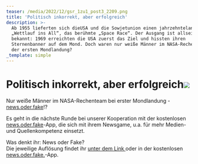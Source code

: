 ```yaml
---
teaser: /media/2022/12/gsr_1zu1_post3_2209.png
title: 'Politisch inkorrekt, aber erfolgreich'
description: >-
  Ab 1955 lieferten sich dieUSA und die Sowjetunion einen jahrzehntelangen
  „Wettlauf ins All“, das berühmte „Space Race“. Der Ausgang ist allseits
  bekannt: 1969 erreichten die USA zuerst das Ziel und hissten ihren
  Sternenbanner auf dem Mond. Doch waren nur weiße Männer im NASA-Rechenteam bei
  der ersten Mondlandung?
_template: simple
---
```


# Politisch inkorrekt, aber erfolgreich![](/media/2022/12/gsr_1zu1_post3_2209.png)

Nur weiße Männer im NASA-Rechenteam bei erster Mondlandung - [news.oder.fake](https://www.facebook.com/newsoderfake?__cft__%5B0%5D=AZWzm60H-eJr02g7DZuzs5q1C6aszeTsbketeFXFhYbWrAmpIWVBbeDXupcKEddZKPv33gEM0HyUtA7Wvknd11j3A_Z9pn6Ge5jFTvgDPx4b6qrxRROpsy5F1DL2D8w_LDZuDv8V3HT_bMHlnGb8jYTxOC2RjJI2gp_sr6g1ccINoBKqTD4eMX1u5NxbJOLpBYIMk1y368uA07ySLEAn4GCc&__tn__=-%5DK-R)!?

Es geht in die nächste Runde bei unserer Kooperation mit der kostenlosen [news.oder.fake](https://www.facebook.com/newsoderfake?__cft__%5B0%5D=AZWzm60H-eJr02g7DZuzs5q1C6aszeTsbketeFXFhYbWrAmpIWVBbeDXupcKEddZKPv33gEM0HyUtA7Wvknd11j3A_Z9pn6Ge5jFTvgDPx4b6qrxRROpsy5F1DL2D8w_LDZuDv8V3HT_bMHlnGb8jYTxOC2RjJI2gp_sr6g1ccINoBKqTD4eMX1u5NxbJOLpBYIMk1y368uA07ySLEAn4GCc&__tn__=-%5DK-R)-App, die sich mit ihrem Newsgame, u.a. für mehr Medien- und Quellenkompetenz einsetzt.

Was denkt ihr: News oder Fake?\
Die jeweilige Auflösung findet ihr [unter dem Link ](https://headline.newsoderfake.de/mathe-mond-and-frauen-24ZMDr?fbclid=IwAR39Q30V-dZl4AhHOm-LlOgOK_YcLu8qumY44kys_QKZ3ifuZRAZV4ZHf7w)oder in der kostenlosen [news.oder.fake.](https://newsoderfake.de/)-App.
